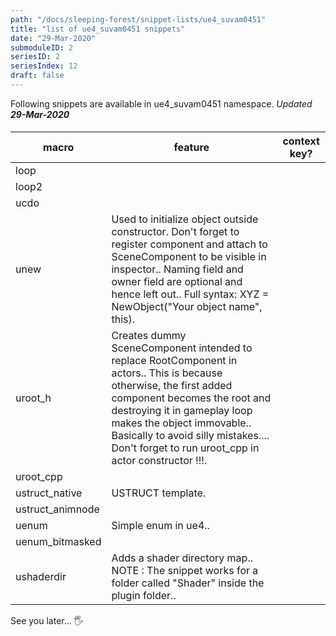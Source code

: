```yaml
---
path: "/docs/sleeping-forest/snippet-lists/ue4_suvam0451"
title: "list of ue4_suvam0451 snippets"
date: "29-Mar-2020"
submoduleID: 2
seriesID: 2
seriesIndex: 12
draft: false
---
```


Following snippets are available in ue4_suvam0451 namespace. *Updated **29-Mar-2020***


#### 

| macro           | feature                      | context key?           |
| --------------- | ---------------------------- | ---------------------- |
| loop |  |  |
| loop2 |  |  |
| ucdo |  |  |
| unew | Used to initialize object outside constructor. Don't forget to register component and attach to SceneComponent to be visible in inspector.. Naming field and owner field are optional and hence left out.. Full syntax: XYZ = NewObject<UType>("Your object name", this).  |  |
| uroot_h | Creates dummy SceneComponent intended to replace RootComponent in actors.. This is because otherwise, the first added component becomes the root and destroying it in gameplay loop makes the object immovable.. Basically to avoid silly mistakes.... Don't forget to run uroot_cpp in actor constructor !!!.  |  |
| uroot_cpp |  |  |
| ustruct_native | USTRUCT template.  |  |
| ustruct_animnode |  |  |
| uenum | Simple enum in ue4..  |  |
| uenum_bitmasked |  |  |
| ushaderdir | Adds a shader directory map.. NOTE : The snippet works for a folder called "Shader" inside the plugin folder..  |  |

See you later... 🖐
